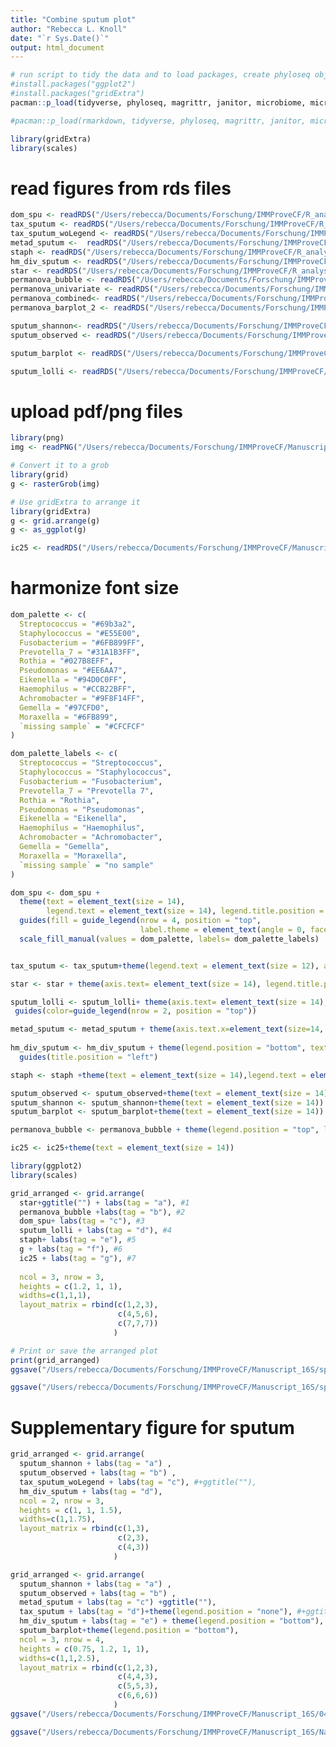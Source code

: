 ```yaml
---
title: "Combine sputum plot"
author: "Rebecca L. Knoll"
date: "`r Sys.Date()`"
output: html_document
---
```


```r
# run script to tidy the data and to load packages, create phyloseq object (ps_clean) and load libraries
#install.packages("ggplot2")
#install.packages("gridExtra")
pacman::p_load(tidyverse, phyloseq, magrittr, janitor, microbiome, microViz, knitr, lubridate, naniar, readxl, ggplot2, ggpubr, ggalluvial, metadeconfoundR)

#pacman::p_load(rmarkdown, tidyverse, phyloseq, magrittr, janitor, microbiome, knitr, lubridate, naniar, readxl, ggplot2, ggpubr,rstatix, metadeconfoundR, microViz)

library(gridExtra)
library(scales)
```

# read figures from rds files
```r
dom_spu <- readRDS("/Users/rebecca/Documents/Forschung/IMMProveCF/R_analysis/figures/alluvial_dominantGenus.rds")
tax_sputum <- readRDS("/Users/rebecca/Documents/Forschung/IMMProveCF/R_analysis/figures/da_sputum.rds")
tax_sputum_woLegend <- readRDS("/Users/rebecca/Documents/Forschung/IMMProveCF/R_analysis/figures/da_sputum_woLegend.rds")
metad_sputum <-  readRDS("/Users/rebecca/Documents/Forschung/IMMProveCF/Manuscript_16S/IMMProveCF_public/outputs/sputum_metaD_25percentprevalence.rds")
staph <- readRDS("/Users/rebecca/Documents/Forschung/IMMProveCF/R_analysis/figures/cor_staph_chloride_sputum.rds")
hm_div_sputum <- readRDS("/Users/rebecca/Documents/Forschung/IMMProveCF/Manuscript_16S/IMMProveCF_public/outputs/sputum_div_hm.rds")
star <- readRDS("/Users/rebecca/Documents/Forschung/IMMProveCF/R_analysis/figures/starplot_sputum.rds")
permanova_bubble <- readRDS("/Users/rebecca/Documents/Forschung/IMMProveCF/R_analysis/rds_files/PERMANOVA_timepoints_sputum.rds")
permanova_univariate <- readRDS("/Users/rebecca/Documents/Forschung/IMMProveCF/R_analysis/rds_files/sputum_univariate_permanova_stratified.rds")
permanova_combined<- readRDS("/Users/rebecca/Documents/Forschung/IMMProveCF/R_analysis/rds_files/sputum_combined_permanova_stratified_31Samples:withoutETI.rds")
permanova_barplot_2 <- readRDS("/Users/rebecca/Documents/Forschung/IMMProveCF/R_analysis/rds_files/sputum_combined_permanova_barplot.rds")

sputum_shannon<- readRDS("/Users/rebecca/Documents/Forschung/IMMProveCF/R_analysis/figures/sputum_shannon.rds")
sputum_observed <- readRDS("/Users/rebecca/Documents/Forschung/IMMProveCF/R_analysis/figures/sputum_observed.rds")

sputum_barplot <- readRDS("/Users/rebecca/Documents/Forschung/IMMProveCF/R_analysis/figures/sputum_barplot.rds")

sputum_lolli <- readRDS("/Users/rebecca/Documents/Forschung/IMMProveCF/R_analysis/rds_files/sputum_permanova_lollipop_plot.rds")
```

# upload pdf/png files
```r
library(png)
img <- readPNG("/Users/rebecca/Documents/Forschung/IMMProveCF/Manuscript_16S/IMMProveCF_public/figures/sweat_chloride_mediation_crop.png")

# Convert it to a grob
library(grid)
g <- rasterGrob(img)

# Use gridExtra to arrange it
library(gridExtra)
g <- grid.arrange(g)
g <- as_ggplot(g)
```

```r
ic25 <- readRDS("/Users/rebecca/Documents/Forschung/IMMProveCF/Manuscript_16S/IMMProveCF_public/figures/ic25_figure_sputum.rds")
```

# harmonize font size
```r
dom_palette <- c(
  Streptococcus = "#69b3a2", 
  Staphylococcus = "#E55E00", 
  Fusobacterium = "#6FB899FF", 
  Prevotella_7 = "#31A1B3FF", 
  Rothia = "#027B8EFF", 
  Pseudomonas = "#EE6AA7", 
  Eikenella = "#94D0C0FF", 
  Haemophilus = "#CCB22BFF", 
  Achromobacter = "#9F8F14FF", 
  Gemella = "#97CFD0", 
  Moraxella = "#6FB899", 
  `missing sample` = "#CFCFCF"
)

dom_palette_labels <- c(
  Streptococcus = "Streptococcus",
  Staphylococcus = "Staphylococcus",
  Fusobacterium = "Fusobacterium",
  Prevotella_7 = "Prevotella 7",
  Rothia = "Rothia",
  Pseudomonas = "Pseudomonas",
  Eikenella = "Eikenella",
  Haemophilus = "Haemophilus",
  Achromobacter = "Achromobacter",
  Gemella = "Gemella",
  Moraxella = "Moraxella",
  `missing sample` = "no sample"
)

dom_spu <- dom_spu +
  theme(text = element_text(size = 14), 
        legend.text = element_text(size = 14), legend.title.position = "top") +
  guides(fill = guide_legend(nrow = 4, position = "top", 
                             label.theme = element_text(angle = 0, face = "italic", size = 14))) +
  scale_fill_manual(values = dom_palette, labels= dom_palette_labels)


tax_sputum <- tax_sputum+theme(legend.text = element_text(size = 12), axis.text.x = element_text(size = 14),axis.text.y = element_text(size = 14))+theme_pubclean(base_size = 14)

star <- star + theme(axis.text= element_text(size = 14), legend.title.position = "top", legend.position = "top", axis.title = element_text(size=14), legend.text = element_text(size = 14), legend.title =  element_text(size = 14))

sputum_lolli <- sputum_lolli+ theme(axis.text= element_text(size = 14), axis.title = element_text(size=14), legend.text = element_text(size = 14), legend.title =  element_text(size = 14), legend.title.position = "left",  legend.position = "top")+ 
 guides(color=guide_legend(nrow = 2, position = "top")) 

metad_sputum <- metad_sputum + theme(axis.text.x=element_text(size=14, angle = 40, hjust = 1, vjust = 1.05), axis.text.y=element_text(size=14, face="italic"), legend.title = element_text(size=14), legend.position = "bottom")
  
hm_div_sputum <- hm_div_sputum + theme(legend.position = "bottom", text = element_text(size = 14), legend.box = "horizontal") + scale_fill_gradient2(name= "Effect size", low = "#746999", high = "#69b3a2", mid = "white", midpoint = 0, guide = guide_colorbar(raster = F),labels = scales::number_format(accuracy = 0.1))+
  guides(title.position = "left")

staph <- staph +theme(text = element_text(size = 14),legend.text = element_text(size = 14), axis.text = element_text(size = 14), axis.title = element_text(size=14), legend.title =  element_text(size = 14), legend.position = "right")+ guides(color=guide_legend(nrow = 5, title = "Month from \ntreatment start")) 

sputum_observed <- sputum_observed+theme(text = element_text(size = 14))
sputum_shannon <- sputum_shannon+theme(text = element_text(size = 14))
sputum_barplot <- sputum_barplot+theme(text = element_text(size = 14))

permanova_bubble <- permanova_bubble + theme(legend.position = "top", legend.title.position = "top", text = element_text(size = 14))

ic25 <- ic25+theme(text = element_text(size = 14))

```

```r
library(ggplot2)
library(scales)

grid_arranged <- grid.arrange(
  star+ggtitle("") + labs(tag = "a"), #1
  permanova_bubble +labs(tag = "b"), #2
  dom_spu+ labs(tag = "c"), #3
  sputum_lolli + labs(tag = "d"), #4
  staph+ labs(tag = "e"), #5
  g + labs(tag = "f"), #6
  ic25 + labs(tag = "g"), #7
 
  ncol = 3, nrow = 3,
  heights = c(1.2, 1, 1),
  widths=c(1,1,1),
  layout_matrix = rbind(c(1,2,3),
                        c(4,5,6),
                        c(7,7,7))
                       )

# Print or save the arranged plot
print(grid_arranged)
ggsave("/Users/rebecca/Documents/Forschung/IMMProveCF/Manuscript_16S/sputum_figure_12032024.png",grid_arranged, dpi = 300, width = 16.5, height = 14)

ggsave("/Users/rebecca/Documents/Forschung/IMMProveCF/Manuscript_16S/sputum_figure_12032024.pdf",grid_arranged, dpi = 300, width = 16.5, height = 14)
```

# Supplementary figure for sputum
```r
grid_arranged <- grid.arrange(
  sputum_shannon + labs(tag = "a") ,
  sputum_observed + labs(tag = "b") ,
  tax_sputum_woLegend + labs(tag = "c"), #+ggtitle(""),
  hm_div_sputum + labs(tag = "d"),
  ncol = 2, nrow = 3,
  heights = c(1, 1, 1.5),
  widths=c(1,1.75),
  layout_matrix = rbind(c(1,3),
                        c(2,3),
                        c(4,3))
                       )

```


```r
grid_arranged <- grid.arrange(
  sputum_shannon + labs(tag = "a") ,
  sputum_observed + labs(tag = "b") ,
  metad_sputum + labs(tag = "c") +ggtitle(""),
  tax_sputum + labs(tag = "d")+theme(legend.position = "none"), #+ggtitle(""),
  hm_div_sputum + labs(tag = "e") + theme(legend.position = "bottom"),
  sputum_barplot+theme(legend.position = "bottom"), 
  ncol = 3, nrow = 4,
  heights = c(0.75, 1.2, 1, 1),
  widths=c(1,1,2.5),
  layout_matrix = rbind(c(1,2,3),
                        c(4,4,3),
                        c(5,5,3),
                        c(6,6,6))
                       )
ggsave("/Users/rebecca/Documents/Forschung/IMMProveCF/Manuscript_16S/041224_sputum_figure_supp.png",grid_arranged, dpi = 300, width = 16, height = 18)

ggsave("/Users/rebecca/Documents/Forschung/IMMProveCF/Manuscript_16S/Nature_Communications/Revision/Rev_figures/supp_figure2.pdf",grid_arranged, dpi = 300, width = 16, height = 18)
```
